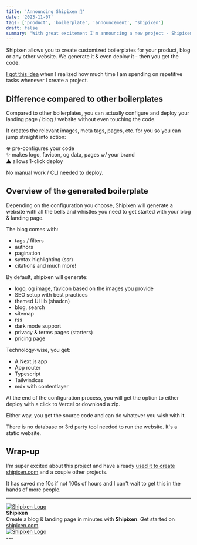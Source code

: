 ```yaml
---
title: 'Announcing Shipixen 🎉'
date: '2023-11-07'
tags: ['product', 'boilerplate', 'announcement', 'shipixen']
draft: false
summary: "With great excitement I'm announcing a new project - Shipixen - a boilerplate generator that will make a customized boilerplate with your branding, pages & more!"
---
```


<ContentPieceWrapper>

Shipixen allows you to create customized boilerplates for your product, blog or any other website. We generate it & even deploy it - then you get the code.

[I got this idea](https://twitter.com/d4m1n/status/1714527025996935601) when I realized how much time I am spending on repetitive tasks whenever I create a project.

## Difference compared to other boilerplates

Compared to other boilerplates, you can actually configure and deploy your landing page / blog / website without even touching the code.

It creates the relevant images, meta tags, pages, etc. for you so you can jump straight into action:

⚙️ pre-configures your code <br/>
✨ makes logo, favicon, og data, pages w/ your brand<br/>
▲ allows 1-click deploy<br/>

No manual work / CLI needed to deploy.

## Overview of the generated boilerplate

Depending on the configuration you choose, Shipixen will generate a website with all the bells and whistles you need to get started with your blog & landing page.

The blog comes with:

- tags / filters
- authors
- pagination
- syntax highlighting (ssr)
- citations and much more!

By default, shipixen will generate:

- logo, og image, favicon based on the images you provide
- SEO setup with best practices
- themed UI lib (shadcn)
- blog, search
- sitemap
- rss
- dark mode support
- privacy & terms pages (starters)
- pricing page

Technology-wise, you get:

- A Next.js app
- App router
- Typescript
- Tailwindcss
- mdx with contentlayer

At the end of the configuration process, you will get the option to either deploy with a click to Vercel or download a zip.

Either way, you get the source code and can do whatever you wish with it.

There is no database or 3rd party tool needed to run the website. It's a static website.

## Wrap-up

I'm super excited about this project and have already [used it to create shipixen.com](https://shipixen.com) and a couple other projects.

It has saved me 10s if not 100s of hours and I can't wait to get this in the hands of more people.

</ContentPieceWrapper>

---

<div className="flex flex-col">
  <a href="https://shipixen.com" target="_blank">
    <img
      className="w-auto max-h-16 !m-0"
      src="https://user-images.githubusercontent.com/1515742/281071510-d5c0095d-d336-4857-ad80-d18cf65f4acb.png"
      alt="Shipixen Logo"
    />
  </a>

  <div>
    <b>Shipixen</b><br/>
    Create a blog & landing page in minutes with <b>
    Shipixen</b>.
    Get started on <a href="https://shipixen.com">shipixen.com</a>.

  </div>

  <a href="https://shipixen.com" target="_blank">
    <img
      className="h-auto w-full max-w-md !m-0"
      src="https://user-images.githubusercontent.com/1515742/281077548-57b24773-3c2a-4e89-b088-cc3945d7037b.png"
      alt="Shipixen Logo"
    />
  </a>
</div>
---
